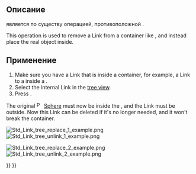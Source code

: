 <languages/>

{{Docnav/ru
|[[Std_LinkReplace/ru|Заменить ссылкой]]
|[[Std_LinkImport/ru|Импорт ссылок]]
|[[Std_Base/ru|Стандартные команды и инструменты]]
|IconL=Std_LinkReplace.svg
|IconR=Std_LinkImport.svg
|IconC=Freecad.svg
}}

{{GuiCommand/ru
|Name/ru=Отвязать
|Name=Std_LinkUnlink
|MenuLocation=Нет
|Workbenches=Все
|Version=0.19
|SeeAlso=[[Std_LinkMake/ru|Создать ссылку]], [[Std_LinkMakeRelative/ru|Ссылка]], [[Std_LinkReplace/ru|Заменить ссылкой]]
}}

<span id="Description"></span>
== Описание ==

{{Button|[[File:Std_LinkUnlink.svg|16px]] [[Std_LinkUnlink/ru|Отвязать]]}} является по существу операцией, противоположной {{Button|[[File:Std_LinkReplace.svg|16px]] [[Std_LinkReplace/ru|Заменить ссылкой]]}}.

This operation is used to remove a Link from a container like {{Button|[[File:Std_Part.svg|16px]] [[Std_Part|Std Part]]}}, and instead place the real object inside.

<span id="Usage"></span>
== Применение ==

# Make sure you have a Link that is inside a container, for example, a Link to a {{Button|[[File:Part_Sphere.svg|16px]] [[Part_Sphere|Part Sphere]]}} inside a {{Button|[[File:Std_Part.svg|16px]] [[Std_Part|Std Part]]}}.
# Select the internal Link in the [[tree_view|tree view]].
# Press {{Button|[[File:Std_LinkUnlink.svg|16px]] [[Std_LinkUnlink|Unlink]]}}.

The original [[File:Part_Sphere.svg|16px]] [[Part_Sphere|Sphere]] must now be inside the {{Button|[[File:Std_Part.svg|16px]] [[Std_Part|Std Part]]}}, and the Link must be outside. Now this Link can be deleted if it's no longer needed, and it won't break the container.

[[File:Std_Link_tree_replace_1_example.png]] [[File:Std_Link_tree_unlink_1_example.png]]

{{Caption|A Link inside another object is unlinked, and the real object is placed inside instead.}}

[[File:Std_Link_tree_replace_2_example.png]] [[File:Std_Link_tree_unlink_2_example.png]]

{{Caption|A Link inside a group is unlinked, and the real object is placed inside instead.}}


{{Docnav/ru
|[[Std_LinkReplace/ru|Заменить ссылкой]]
|[[Std_LinkImport/ru|Импорт ссылок]]
|[[Std_Base/ru|Стандартные команды и инструменты]]
|IconL=Std_LinkReplace.svg
|IconR=Std_LinkImport.svg
|IconC=Freecad.svg
}}

{{Std Base navi{{#translation:}}}}
{{Userdocnavi{{#translation:}}}}
{{clear}}